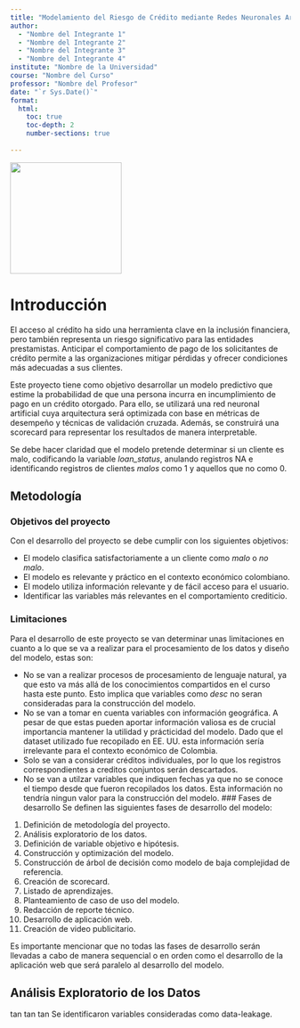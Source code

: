 ```yaml
---
title: "Modelamiento del Riesgo de Crédito mediante Redes Neuronales Artificiales"
author: 
  - "Nombre del Integrante 1"
  - "Nombre del Integrante 2"
  - "Nombre del Integrante 3"
  - "Nombre del Integrante 4"
institute: "Nombre de la Universidad"
course: "Nombre del Curso"
professor: "Nombre del Profesor"
date: "`r Sys.Date()`"
format:
  html:
    toc: true
    toc-depth: 2
    number-sections: true
   
---
```

![](images/logo_UNAL.png){width=200px}


<!-- ```{=latex}
\listoftables

``` -->

# Introducción
El acceso al crédito ha sido una herramienta clave en la inclusión financiera, pero también representa un riesgo significativo para las entidades prestamistas. Anticipar el comportamiento de pago de los solicitantes de crédito permite a las organizaciones mitigar pérdidas y ofrecer condiciones más adecuadas a sus clientes.

Este proyecto tiene como objetivo desarrollar un modelo predictivo que estime la probabilidad de que una persona incurra en incumplimiento de pago en un crédito otorgado. Para ello, se utilizará una red neuronal artificial cuya arquitectura será optimizada con base en métricas de desempeño y técnicas de validación cruzada. Además, se construirá una scorecard para representar los resultados de manera interpretable.

Se debe hacer claridad que el modelo pretende determinar si un cliente es malo, codificando la variable *loan_status*, anulando registros NA e identificando registros de clientes *malos* como 1 y aquellos que no como 0.


## Metodología

### Objetivos del proyecto
Con el desarrollo del proyecto se debe cumplir con los siguientes objetivos:

* El modelo clasifica satisfactoriamente a un cliente como *malo* o *no malo*.
* El modelo es relevante y práctico en el contexto económico colombiano.
* El modelo utiliza información relevante y de fácil acceso para el usuario.
* Identificar las variables más relevantes en el comportamiento crediticio.

### Limitaciones
Para el desarrollo de este proyecto se van determinar unas limitaciones en cuanto a lo que se va a realizar para el procesamiento de los datos y diseño del modelo, estas son:

* No se van a realizar procesos de procesamiento de lenguaje natural, ya que esto va más allá de los conocimientos compartidos en el curso hasta este punto. Esto implica que variables como *desc* no seran consideradas para la construcción del modelo.
* No se van a tomar en cuenta variables con información geográfica. A pesar de que estas pueden aportar información valiosa es de crucial importancia mantener la utilidad y prácticidad del modelo. Dado que el dataset utilizado fue recopilado en EE. UU. esta información sería irrelevante para el contexto económico de Colombia.
* Solo se van a considerar créditos individuales, por lo que los registros correspondientes a creditos conjuntos serán descartados.
* No se van a utilzar variables que indiquen fechas ya que no se conoce el tiempo desde que fueron recopilados los datos. Esta información no tendría ningun valor para la construcción del modelo.
### Fases de desarrollo
Se definen las siguientes fases de desarrollo del modelo:

1. Definición de metodología del proyecto.
2. Análisis exploratorio de los datos.
3. Definición de variable objetivo e hipótesis.
4. Construcción y optimización del modelo.
5. Construcción de árbol de decisión como modelo de baja complejidad de referencia.
6. Creación de scorecard.
7. Listado de aprendizajes.
8. Planteamiento de caso de uso del modelo.
8. Redacción de reporte técnico.
9. Desarrollo de aplicación web.
10. Creación de video publicitario.

Es importante mencionar que no todas las fases de desarrollo serán llevadas a cabo de manera sequencial o en orden como el desarrollo de la aplicación web que será paralelo al desarrollo del modelo.


## Análisis Exploratorio de los Datos

tan 
tan
tan
Se identificaron variables consideradas como data-leakage. 





